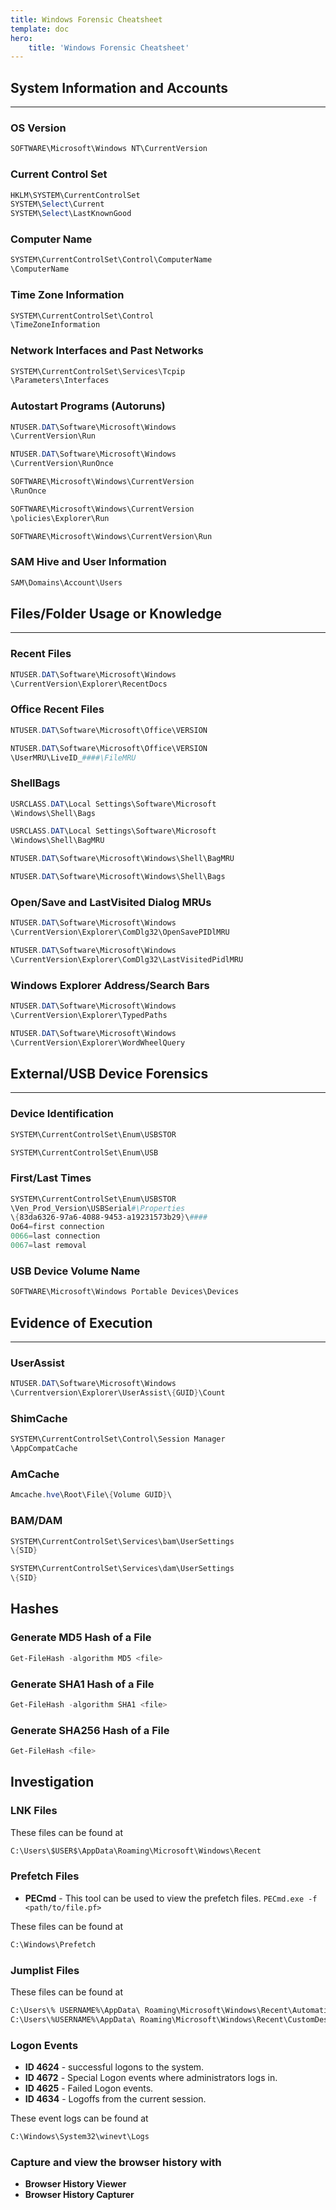 ```yaml
---
title: Windows Forensic Cheatsheet
template: doc
hero: 
    title: 'Windows Forensic Cheatsheet'
---
```


## System Information and Accounts
---

### OS Version

```powershell
SOFTWARE\Microsoft\Windows NT\CurrentVersion
```

### Current Control Set

```powershell
HKLM\SYSTEM\CurrentControlSet
SYSTEM\Select\Current
SYSTEM\Select\LastKnownGood
```

### Computer Name

```powershell
SYSTEM\CurrentControlSet\Control\ComputerName
\ComputerName
```

### Time Zone Information

```powershell
SYSTEM\CurrentControlSet\Control
\TimeZoneInformation
```

### Network Interfaces and Past Networks

```powershell
SYSTEM\CurrentControlSet\Services\Tcpip
\Parameters\Interfaces
```

### Autostart Programs (Autoruns)

```powershell
NTUSER.DAT\Software\Microsoft\Windows
\CurrentVersion\Run
```
```powershell
NTUSER.DAT\Software\Microsoft\Windows
\CurrentVersion\RunOnce
```

```powershell
SOFTWARE\Microsoft\Windows\CurrentVersion
\RunOnce
```
```powershell
SOFTWARE\Microsoft\Windows\CurrentVersion
\policies\Explorer\Run
```
```powershell
SOFTWARE\Microsoft\Windows\CurrentVersion\Run
```

### SAM Hive and User Information

```powershell
SAM\Domains\Account\Users
```

## Files/Folder Usage or Knowledge
---

### Recent Files

```powershell
NTUSER.DAT\Software\Microsoft\Windows
\CurrentVersion\Explorer\RecentDocs
```

### Office Recent Files

```powershell
NTUSER.DAT\Software\Microsoft\Office\VERSION
```
```powershell
NTUSER.DAT\Software\Microsoft\Office\VERSION
\UserMRU\LiveID_####\FileMRU
```

### ShellBags

```powershell
USRCLASS.DAT\Local Settings\Software\Microsoft
\Windows\Shell\Bags
```
```powershell
USRCLASS.DAT\Local Settings\Software\Microsoft
\Windows\Shell\BagMRU
```
```powershell
NTUSER.DAT\Software\Microsoft\Windows\Shell\BagMRU
```
```powershell
NTUSER.DAT\Software\Microsoft\Windows\Shell\Bags
```

### Open/Save and LastVisited Dialog MRUs

```powershell
NTUSER.DAT\Software\Microsoft\Windows
\CurrentVersion\Explorer\ComDlg32\OpenSavePIDlMRU
```
```powershell
NTUSER.DAT\Software\Microsoft\Windows
\CurrentVersion\Explorer\ComDlg32\LastVisitedPidlMRU
```

### Windows Explorer Address/Search Bars

```powershell
NTUSER.DAT\Software\Microsoft\Windows
\CurrentVersion\Explorer\TypedPaths
```
```powershell
NTUSER.DAT\Software\Microsoft\Windows
\CurrentVersion\Explorer\WordWheelQuery
```

## External/USB Device Forensics
---

### Device Identification

```powershell
SYSTEM\CurrentControlSet\Enum\USBSTOR
```
```powershell
SYSTEM\CurrentControlSet\Enum\USB
```

### First/Last Times

```powershell
SYSTEM\CurrentControlSet\Enum\USBSTOR
\Ven_Prod_Version\USBSerial#\Properties
\{83da6326-97a6-4088-9453-a19231573b29}\####
Oo64=first connection
0066=last connection
0067=last removal
```

### USB Device Volume Name

```powershell
SOFTWARE\Microsoft\Windows Portable Devices\Devices
```

## Evidence of Execution
---

### UserAssist

```powershell
NTUSER.DAT\Software\Microsoft\Windows
\Currentversion\Explorer\UserAssist\{GUID}\Count
```

### ShimCache

```powershell
SYSTEM\CurrentControlSet\Control\Session Manager
\AppCompatCache
```

### AmCache

```powershell
Amcache.hve\Root\File\{Volume GUID}\
```

### BAM/DAM

```powershell
SYSTEM\CurrentControlSet\Services\bam\UserSettings
\{SID}
```
```powershell
SYSTEM\CurrentControlSet\Services\dam\UserSettings
\{SID}
```

## Hashes

### Generate MD5 Hash of a File

```powershell
Get-FileHash -algorithm MD5 <file>
```

### Generate SHA1 Hash of a File

```powershell
Get-FileHash -algorithm SHA1 <file>
```

### Generate SHA256 Hash of a File

```powershell
Get-FileHash <file>
```

## Investigation

### LNK Files

These files can be found at 

```md
C:\Users\$USER$\AppData\Roaming\Microsoft\Windows\Recent
```

### Prefetch Files 

- **PECmd** - This tool can be used to view the prefetch files. `PECmd.exe -f <path/to/file.pf>`

These files can be found at 

```md
C:\Windows\Prefetch
```

### Jumplist Files

These files can be found at

```md
C:\Users\% USERNAME%\AppData\ Roaming\Microsoft\Windows\Recent\AutomaticDestinations
C:\Users\%USERNAME%\AppData\ Roaming\Microsoft\Windows\Recent\CustomDestinations
```

### Logon Events
- **ID 4624** - successful logons to the system.
- **ID 4672** - Special Logon events where administrators logs in.
- **ID 4625** - Failed Logon events.
- **ID 4634** - Logoffs from the current session.

These event logs can be found at

```md
C:\Windows\System32\winevt\Logs
```

### Capture and view the browser history with 
- **Browser History Viewer** 
- **Browser History Capturer**